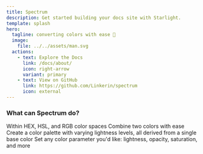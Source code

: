 ```yaml
---
title: Spectrum
description: Get started building your docs site with Starlight.
template: splash
hero:
  tagline: сonverting colors with ease 🎨
  image:
    file: ../../assets/man.svg
  actions:
    - text: Explore the Docs
      link: /docs/about/
      icon: right-arrow
      variant: primary
    - text: View on GitHub
      link: https://github.com/Linkerin/spectrum
      icon: external
---
```



### What can Spectrum do?

<CardGrid>
  <Card title="Convert color values" icon="pencil">
    Within HEX, HSL, and RGB color spaces
  </Card>
  <Card title="Mix colors" icon="random">
    Combine two colors with ease
  </Card>
  <Card title="Generate a color palette" icon="list-format">
    Create a color palette with varying lightness levels, all derived from a
    single base color
  </Card>
  <Card title="Modify colors" icon="setting">
    Set any color parameter you'd like: lightness, opacity, saturation, and more
  </Card>
</CardGrid>
